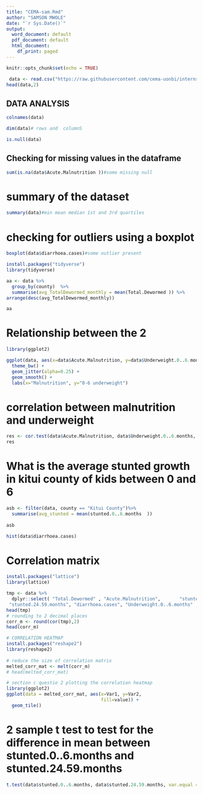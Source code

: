 ```yaml
---
title: "CEMA-sam.Rmd"
author: "SAMSON MWOLE"
date: "`r Sys.Date()`"
output:
  word_document: default
  pdf_document: default
  html_document:
    df_print: paged
---
```


```r
knitr::opts_chunk$set(echo = TRUE)
```

 
```r
 data <- read.csv("https://raw.githubusercontent.com/cema-uonbi/internship_task/main/data/cema_internship_task_2023.csv")
head(data,2)
```

## DATA ANALYSIS



```r
colnames(data)
```

```r
dim(data)# rows and  columnS
```

```r
is.null(data)

```

## Checking for missing values in the dataframe


```r
sum(is.na(data$Acute.Malnutrition ))#some missing null
```

 
# summary of the dataset
```r
summary(data)#min mean median 1st and 3rd quartiles
```
 
# checking for outliers using a boxplot

```r
boxplot(data$diarrhoea.cases)#some outlier present
```

```r
install.packages("tidyverse")
library(tidyverse)

aa <- data %>%
  group_by(county)  %>%
  summarise(avg_TotalDewormed_monthly = mean(Total.Dewormed	)) %>%
arrange(desc(avg_TotalDewormed_monthly))

aa
```


# Relationship between the 2
```r
library(ggplot2)

ggplot(data, aes(x=data$Acute.Malnutrition, y=data$Underweight.0..6.months)) +
  theme_bw() + 
  geom_jitter(alpha=0.25) + 
  geom_smooth() + 
  labs(x="Malnutrition", y="0-6 underweight")
```
# correlation between malnutrition and underweight

```r
res <- cor.test(data$Acute.Malnutrition, data$Underweight.0..6.months,                     method = "pearson")
res

```

# What is the average stunted growth in kitui county of kids between 0 and 6
```r
asb <- filter(data, county == "Kitui County")%>%
  summarise(avg_stunted = mean(stunted.0..6.months	))
  
asb
```


```r
hist(data$diarrhoea.cases)
```



# Correlation matrix
```r
install.packages("lattice")
library(lattice)

tmp <- data %>% 
  dplyr::select( "Total.Dewormed" , "Acute.Malnutrition",       "stunted.6.23.months","stunted.0..6.months"   ,  
 "stunted.24.59.months", "diarrhoea.cases", "Underweight.0..6.months" , "Underweight.6.23.months" , "Underweight.24.59.Months")
head(tmp)
# rounding to 2 decimal places
corr_m <- round(cor(tmp),2) 
head(corr_m)  

# CORRELATION HEATMAP
install.packages("reshape2")
library(reshape2)
  
# reduce the size of correlation matrix
melted_corr_mat <- melt(corr_m)
# head(melted_corr_mat)

# section c questio 2 plotting the correlation heatmap
library(ggplot2)
ggplot(data = melted_corr_mat, aes(x=Var1, y=Var2,
                                   fill=value)) +
  geom_tile()
```

# 2 sample t test to test for the difference in mean between stunted.0..6.months and stunted.24.59.months

```r
t.test(data$stunted.0..6.months, data$stunted.24.59.months, var.equal = TRUE)
```

